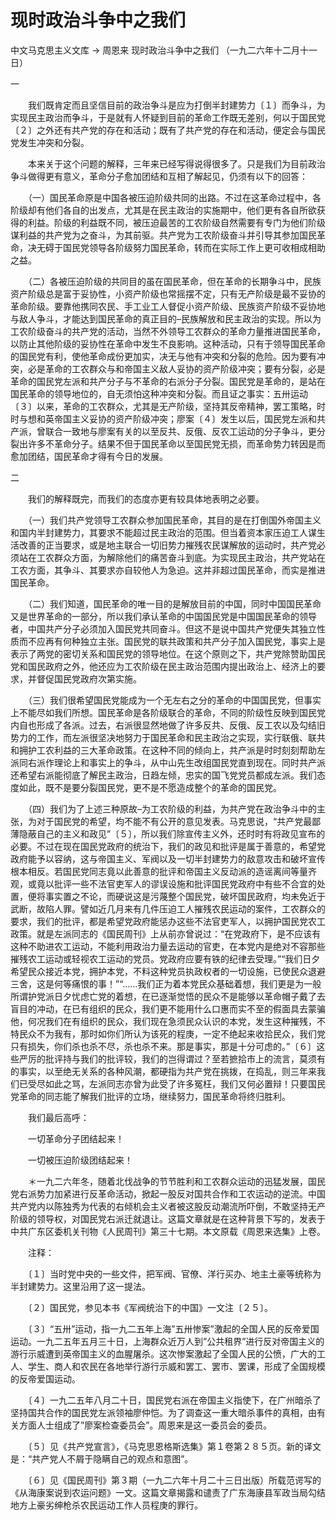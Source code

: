 # 现时政治斗争中之我们

中文马克思主义文库 -> 周恩来
现时政治斗争中之我们
（一九二六年十二月十一日）


一
 
　　我们既肯定而且坚信目前的政治争斗是应为打倒半封建势力〔１〕而争斗，为实现民主政治而争斗，于是就有人怀疑到目前的革命工作既无差别，何以于国民党〔２〕之外还有共产党的存在和活动；既有了共产党的存在和活动，便定会与国民党发生冲突和分裂。

　　本来关于这个问题的解释，三年来已经写得说得很多了。只是我们为目前政治争斗做得更有意义，革命分子愈加团结和互相了解起见，仍须有以下的回答：

　　（一）国民革命原是中国各被压迫阶级共同的出路。不过在这革命过程中，各阶级却有他们各自的出发点，尤其是在民主政治的实施期中，他们更有各自所欲获得的利益。阶级的利益既不同，被压迫最苦的工农阶级自然需要有专门为他们阶级谋利益的共产党为之奋斗，为其前驱。共产党为工农阶级奋斗并引导其参加国民革命，决无碍于国民党领导各阶级努力国民革命，转而在实际工作上更可收相成相助之益。

　　（二）各被压迫阶级的共同目的虽在国民革命，但在革命的长期争斗中，民族资产阶级总是富于妥协性，小资产阶级也常摇摆不定，只有无产阶级是最不妥协的革命阶级。要靠他携同农民、手工业工人督促小资产阶级、民族资产阶级不妥协地与敌人争斗，才能达到国民革命的真正目的--民族解放和民主政治的实现。所以为工农阶级奋斗的共产党的活动，当然不外领导工农群众的革命力量推进国民革命，以防止其他阶级的妥协性在革命中发生不良影响。这种活动，只有于领导国民革命的国民党有利，使他革命成份更加实，决无与他有冲突和分裂的危险。因为要有冲突，必是革命的工农群众与和帝国主义敌人妥协的资产阶级冲突；要有分裂，必是革命的国民党左派和共产分子与不革命的右派分子分裂。国民党是革命的，是站在国民革命的领导地位的，自无须怕这种冲突和分裂。而且证之事实：五卅运动〔３〕以来，革命的工农群众，尤其是无产阶级，坚持其反帝精神，罢工策略，时时与想和英帝国主义妥协的资产阶级冲突；廖案〔４〕发生以后，国民党左派和共产派，曾联合一致地与廖案有关的以至反共、反俄、反农工运动的分子争斗，更分裂出许多不革命分子。结果不但于国民革命以至国民党无损，而革命势力转因是而愈加团结，国民革命才得有今日的发展。

二

　　我们的解释既完，而我们的态度亦更有较具体地表明之必要。

　　（一）我们共产党领导工农群众参加国民革命，其目的是在打倒国外帝国主义和国内半封建势力，其要求不能超过民主政治的范围。但当着资本家压迫工人谋生活改善的正当要求，或是地主联合一切旧势力摧残农民谋解放的运动时，共产党必须站在工农群众方面，为解除他们的痛苦奋斗到底。为实现民主政治，共产党站在工农方面，其争斗、其要求亦自较他人为急迫。这并非超过国民革命，而实是推进国民革命。

　　（二）我们知道，国民革命的唯一目的是解放目前的中国，同时中国国民革命又是世界革命的一部分，所以我们承认革命的中国国民党是中国国民革命的领导者，中国共产分子必须加入国民党共同奋斗。但这不是说中国共产党便失其独立性质而不应再有何种独立主张。国民党的联共政策和共产分子加入国民党，事实上是表示了两党的密切关系和国民党的领导地位。在这个原则之下，共产党除赞助国民党和国民政府之外，他还应为工农阶级在民主政治范围内提出政治上、经济上的要求，并督促国民党政府次第实施。

　　（三）我们很希望国民党能成为一个无左右之分的革命的中国国民党，但事实上不能尽如我们所想。国民革命是各阶级联合的革命，不同的阶级性反映到国民党内自也形成了各派。过去，右派很显然地做了许多反共、反俄、反工农以及勾结旧势力的工作，而左派很坚决地努力于国民革命和民主政治之实现，实行联俄、联共和拥护工农利益的三大革命政策。在这种不同的倾向上，共产派是时时刻刻帮助左派同右派作理论上和事实上的争斗，从中山先生改组国民党直到现在。同时共产派还希望右派能彻底了解民主政治，日趋左倾，忠实的国飞党党员都成左派。我们态度如此，既不是要分裂国民党，更不是不愿造成整个的革命的国民党。

　　（四）我们为了上述三种原故--为工农阶级的利益，为共产党在政治争斗中的主张，为对于国民党的希望，均不能不有公开的意见发表。马克思说，"共产党最鄙薄隐蔽自己的主义和政见"〔５〕，所以我们除宣传主义外，还时时有将政见宣布的必要。不过在现在国民党政府的统治下，我们的政见和批评是属于善意的，希望党政府能予以容纳，这与帝国主义、军阀以及一切半封建势力的敌意攻击和破坏宣传根本相反。若国民党同志竟以此善意的批评和帝国主义反动派的造谣离间等量齐观，或竟以批评一些不法官吏军人的谬误设施和批评国民党政府中有些不合宜的处置，便将事实置之不论，而硬说这是污蔑整个国民党，破坏国民政府，均未免近于武断，故陷人罪。譬如近几月来有几件压迫工人摧残农民运动的案件，工农群众的要求，我们的批评，都是希望党政府能惩办这些不法官吏军人，以拥护国民党农工政策。就是左派同志的《国民周刊》上从前亦曾说过："在党政府下，是不应该有这种不助进农工运动，不能利用政治力量去运动的官吏，在本党内是绝对不容那些摧残农工运动或轻视农工运动的党员。党政府应要有铁的纪律去受理。""我们日夕希望民众接近本党，拥护本党，不料这种党员执政权者的一切设施，已使民众退避三舍，这是何等痛恨的事！""......我们正为着本党民众基础着想，我们更是为一般所谓护党派日夕忧虑亡党的着想，在已逐渐觉悟的民众不是能够以革命帽子戴了去盲目的冲动，在已有组织的民众，我们更不能用什么口惠而实不至的假面具去蒙骗他，何况我们在有组织的民众，我们现在急须民众认识的本党，发生这种摧残，不特民众不为我有，那时如你们所认为该死的程庚，一定不绝起来收拾民众，我们党只有损失，你们杀也杀不尽，杀也杀不来。那是事实，那是十分可虑的。"〔６〕这些严厉的批评持与我们的批评较，我们的岂得谓过？至若摭拾市上的流言，莫须有的事实，以至绝无关系的各种风潮，都硬指为共产党在挑拨，在捣乱，则三年来我们已受尽如此之骂，左派同志亦曾为此受了许多冤枉，我们又何必置辩！只要国民党革命的同志能了解我们批评的立场，继续努力，国民革命将终归胜利。

　　我们最后高呼：

　　一切革命分子团结起来！

　　一切被压迫阶级团结起来！



　　＊一九二六年冬，随着北伐战争的节节胜利和工农群众运动的迅猛发展，国民党右派势力加紧进行反革命活动，掀起一股反对国共合作和工农运动的逆流。中国共产党内以陈独秀为代表的右倾机会主义者被这股反动潮流所吓倒，不敢坚持无产阶级的领导权，对国民党右派迁就退让。这篇文章就是在这种背景下写的，发表于中共广东区委机关刊物《人民周刊》第三十七期。本文原载《周恩来选集》上卷。

　　注释：

　　〔１〕当时党中央的一些文件，把军阀、官僚、洋行买办、地主土豪等统称为半封建势力。这里沿用了这一提法。

　　〔２〕国民党，参见本书《军阀统治下的中国》一文注〔２５〕。

　　〔３〕"五卅"运动，指一九二五年上海"五卅惨案"激起的全国人民的反帝爱国运动。一九二五年五月三十日，上海群众近万人到"公共租界"进行反对帝国主义的游行示威遭到英帝国主义的血腥屠杀。这次惨案激起了全国人民的公愤，广大的工人、学生、商人和农民在各地举行游行示威和罢工、罢市、罢课，形成了全国规模的反帝爱国运动。

　　〔４〕一九二五年八月二十日，国民党右派在帝国主义指使下，在广州暗杀了坚持国共合作的国民党左派领袖廖仲恺。为了调查这一重大暗杀事件的真相，由有关方面人士组成了"廖案检查委员会"。周恩来是这一委员会的委员。

　　〔５〕见《共产党宣言》，《马克思恩格斯选集》第１卷第２８５页。新的译文是："共产党人不屑于隐瞒自己的观点和意图"。

　　〔６〕见《国民周刊》第３期（一九二六年十月二十三日出版）所载范谔写的《从海康案说到农运问题》一文。这篇文章揭露和谴责了广东海康县军政当局勾结地方上豪劣绅枪杀农民运动工作人员程庚的罪行。



